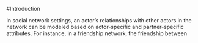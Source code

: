 #Introduction

In social network settings, an actor's relationships with other actors in the network can be modeled based on actor-specific and partner-specific attributes. For instance, in a friendship network, the friendship between 
